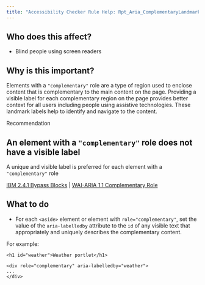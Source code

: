 ```yaml
---
title: "Accessibility Checker Rule Help: Rpt_Aria_ComplementaryLandmarkLabel_Implicit"
---
```


<div className="toolHelp">
<Row>
<Column colLg={5} colMd={3} colSm={4} className="toolLeft">

## Who does this affect?

* Blind people using screen readers

## Why is this important?

Elements with a `"complementary"` role are a type of region used to enclose content that is complementary to the main content on the page. Providing a visible label for each complementary region on the page provides better context for all users including people using assistive technologies. These landmark labels help to identify and navigate to the content.

</Column>
<Column colLg={11} colMd={5} colSm={4} className="toolMain">

<div className="level-violation">
Recommendation
</div>

## An element with a `"complementary"` role does not have a visible label
A unique and visible label is preferred for each element with a `"complementary"` role

[IBM 2.4.1 Bypass Blocks](http://www.ibm.com/able/guidelines/ci162/bypass_blocks.html) | [WAI-ARIA 1.1 Complementary Role](https://www.w3.org/TR/wai-aria-1.1/#complementary)

<div id="elementLocation">
</div>

## What to do

* For each `<aside>` element or element with `role="complementary"`, set the value of the `aria-labelledby` attribute to the `id` of any visible text that appropriately and uniquely describes the complementary content.

For example:
```
<h1 id="weather">Weather portlet</h1>

<div role="complementary" aria-labelledby="weather">
...
</div>
```


</Column>
</Row>
</div>
